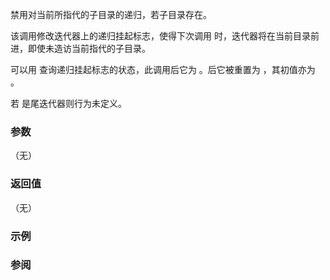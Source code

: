 {{cpp/filesystem/recursive_directory_iterator/title|disable_recursion_pending}}
{{cpp/filesystem/recursive_directory_iterator/navbar}}
{{dcl begin}}
{{dcl|since=c++17|1=
void disable_recursion_pending();
}}
{{dcl end}}

禁用对当前所指代的子目录的递归，若子目录存在。

该调用修改迭代器上的递归挂起标志，使得下次调用 {{ltt|cpp/filesystem/recursive_directory_iterator/increment}} 时，迭代器将在当前目录前进，即使未造访当前指代的子目录。

可以用 {{ltt|cpp/filesystem/recursive_directory_iterator/recursion_pending|recursion_pending()}} 查询递归挂起标志的状态，此调用后它为 {{c|false}}。{{ltt|cpp/filesystem/recursive_directory_iterator/increment|自增}}后它被重置为 {{c|true}}，其初值亦为 {{c|true}}。

若 {{c|*this}} 是尾迭代器则行为未定义。

===参数===
（无）

===返回值===
（无）

{{cpp/impldef exception}}

===示例===
{{example
|code=
#include &lt;cstdlib&gt;
#include &lt;filesystem&gt;
#include &lt;fstream&gt;
#include &lt;iostream&gt;
#include &lt;string&gt;
namespace fs = std::filesystem;

int main()
{
    fs::current_path(fs::temp_directory_path());
    fs::create_directories("sandbox/a/b/c");
    fs::create_directories("sandbox/a/b/d/e");
    std::ofstream("sandbox/a/b/file1.txt");
    fs::create_symlink("a", "sandbox/syma");
    std::system("tree sandbox");
    for (auto i = fs::recursive_directory_iterator("sandbox");
         i != fs::recursive_directory_iterator();
         ++i)
    {
        std::cout &lt;&lt; std::string(i.depth() * 2, ' ') &lt;&lt; *i;
        if (fs::is_symlink(i-&gt;symlink_status()))
            std::cout &lt;&lt; " -&gt; " &lt;&lt; fs::read_symlink(*i);
        std::cout &lt;&lt; '\n';

        // 不下降到 "b"
        if (i-&gt;path().filename() == "b")
            i.disable_recursion_pending();
    }
    fs::remove_all("sandbox");
}
|p=true
|output=
sandbox
├── a
│   └── b
│       ├── c
│       ├── d
│       │   └── e
│       └── file1.txt
└── syma -&gt; a

"sandbox/a"
  "sandbox/a/b"
"sandbox/syma" -&gt; "a"
}}

===参阅===
{{dsc begin}}
{{dsc inc|cpp/filesystem/recursive_directory_iterator/dsc recursion_pending}}
{{dsc inc|cpp/filesystem/recursive_directory_iterator/dsc increment}}
{{dsc end}}

{{langlinks|de|en|es|ja|ru}}